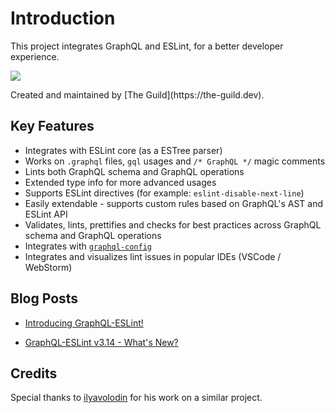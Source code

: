 
# Introduction

This project integrates GraphQL and ESLint, for a better developer experience.

![](https://thumbs.gfycat.com/ActualTerrificDog-size_restricted.gif)

<Callout type="info">
Created and maintained by [The Guild](https://the-guild.dev).
</Callout>

## Key Features

- Integrates with ESLint core (as a ESTree parser)
- Works on `.graphql` files, `gql` usages and `/* GraphQL */` magic comments
- Lints both GraphQL schema and GraphQL operations
- Extended type info for more advanced usages
- Supports ESLint directives (for example: `eslint-disable-next-line`)
- Easily extendable - supports custom rules based on GraphQL's AST and ESLint API
- Validates, lints, prettifies and checks for best practices across GraphQL schema and GraphQL
  operations
- Integrates with [`graphql-config`](https://the-guild.dev/graphql/config)
- Integrates and visualizes lint issues in popular IDEs (VSCode / WebStorm)

## Blog Posts

- [Introducing GraphQL-ESLint!](https://the-guild.dev/blog/introducing-graphql-eslint)

- [GraphQL-ESLint v3.14 - What's New?](https://the-guild.dev/blog/graphql-eslint-3.14)

## Credits

Special thanks to [ilyavolodin](https://github.com/ilyavolodin) for his work on a similar project.


